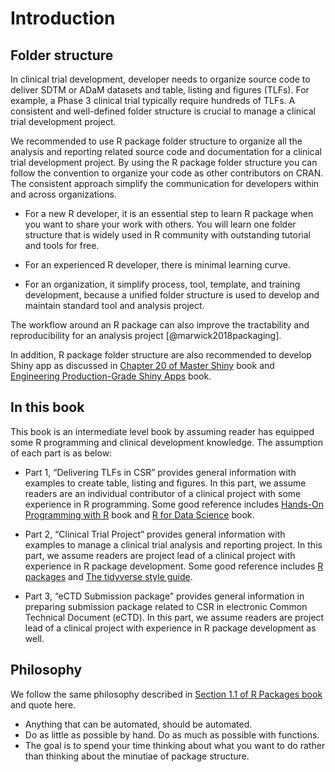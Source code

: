 # Introduction {#intro}

## Folder structure 

In clinical trial development, developer needs to organize source code to deliver SDTM or ADaM datasets and table, listing and figures (TLFs).
For example, a Phase 3 clinical trial typically require hundreds of TLFs. 
A consistent and well-defined folder structure is crucial to manage a clinical trial development project. 

We recommended to use R package folder structure to organize all the analysis and reporting related source code and documentation
for a clinical trial development project. 
By using the R package folder structure you can follow the convention to organize your code as other contributors on CRAN.
The consistent approach simplify the communication for developers within and across organizations. 

- For a new R developer, it is an essential step to learn R package when you want to share your work with others. 
You will learn one folder structure that is widely used in R community with outstanding tutorial and tools for free. 

- For an experienced R developer, there is minimal learning curve.

- For an organization, it simplify process, tool, template, and training development, because a unified folder structure is used to develop and maintain standard tool and analysis project.  

The workflow around an R package can also improve the tractability and reproducibility for an analysis project [@marwick2018packaging].

In addition, R package folder structure are also recommended to develop Shiny app as discussed in [Chapter 20 of Master Shiny](https://mastering-shiny.org/scaling-packaging.html) book and [Engineering Production-Grade Shiny Apps](https://engineering-shiny.org/golem.html) book.   

## In this book

This book is an intermediate level book by assuming reader has equipped some R programming and clinical development knowledge.
The assumption of each part is as below:

- Part 1, "Delivering TLFs in CSR" provides general information with examples to create table, listing and figures. 
In this part, we assume readers are an individual contributor of a clinical project with some experience in R programming. 
Some good reference includes [Hands-On Programming with R](https://rstudio-education.github.io/hopr/) book and 
[R for Data Science](https://r4ds.had.co.nz/) book.

- Part 2, "Clinical Trial Project" provides general information with examples to manage a clinical trial analysis and reporting 
project. In this part, we assume readers are project lead of a clinical project with experience in R package development. 
Some good reference includes [R packages](https://r-pkgs.org/) and [The tidyverse style guide](https://style.tidyverse.org/). 

- Part 3, "eCTD Submission package" provides general information in preparing submission package related to CSR in 
electronic Common Technical Document (eCTD). In this part, we assume readers are project lead of a clinical project 
with experience in R package development as well.     

## Philosophy 

We follow the same philosophy described in [Section 1.1 of R Packages book](https://r-pkgs.org/intro.html?q=Marwick#intro-phil) and quote here.

- Anything that can be automated, should be automated. 
- Do as little as possible by hand. Do as much as possible with functions. 
- The goal is to spend your time thinking about what you want to do rather than thinking about the minutiae of package structure.
